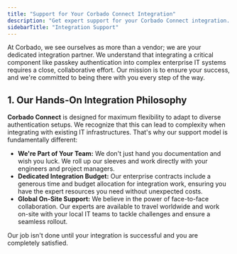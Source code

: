```yaml
---
title: "Support for Your Corbado Connect Integration"
description: "Get expert support for your Corbado Connect integration. Our team is here to help you with any questions or issues you may encounter with passkeys."
sidebarTitle: "Integration Support"
---
```



<Demo />

At Corbado, we see ourselves as more than a vendor; we are your dedicated integration partner. We understand that integrating a critical component like passkey authentication into complex enterprise IT systems requires a close, collaborative effort. Our mission is to ensure your success, and we're committed to being there with you every step of the way.

## 1. Our Hands-On Integration Philosophy

**Corbado Connect** is designed for maximum flexibility to adapt to diverse authentication setups. We recognize that this can lead to complexity when integrating with existing IT infrastructures. That's why our support model is fundamentally different:

-   **We're Part of Your Team:** We don't just hand you documentation and wish you luck. We roll up our sleeves and work directly with your engineers and project managers.
-   **Dedicated Integration Budget:** Our enterprise contracts include a generous time and budget allocation for integration work, ensuring you have the expert resources you need without unexpected costs.
-   **Global On-Site Support:** We believe in the power of face-to-face collaboration. Our experts are available to travel worldwide and work on-site with your local IT teams to tackle challenges and ensure a seamless rollout.

Our job isn't done until your integration is successful and you are completely satisfied.